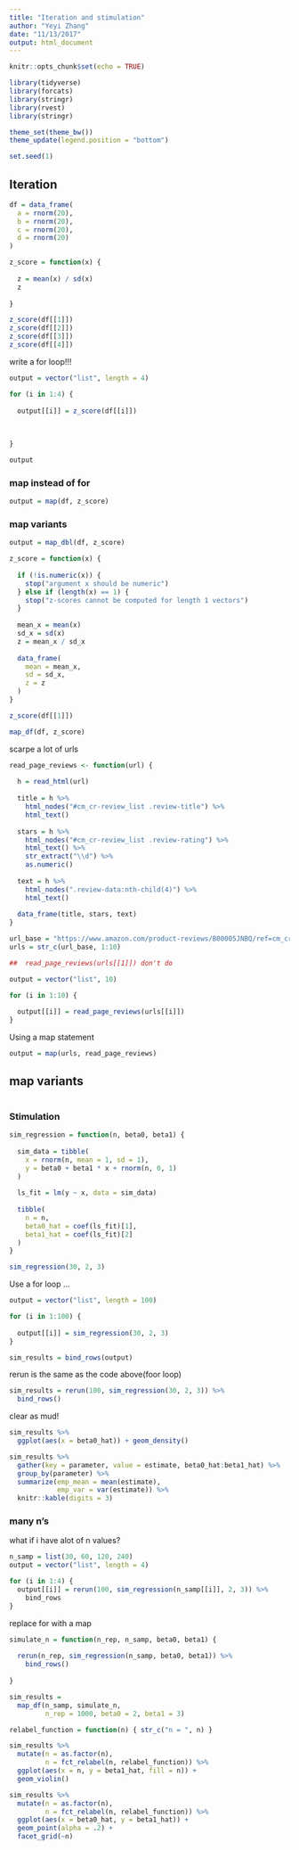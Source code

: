 ```yaml
---
title: "Iteration and stimulation"
author: "Yeyi Zhang"
date: "11/13/2017"
output: html_document
---
```


```r
knitr::opts_chunk$set(echo = TRUE)

library(tidyverse)
library(forcats)
library(stringr)
library(rvest)
library(stringr)

theme_set(theme_bw())
theme_update(legend.position = "bottom")

set.seed(1)

```

## Iteration
```r

df = data_frame(
  a = rnorm(20),
  b = rnorm(20),
  c = rnorm(20),
  d = rnorm(20)
)

```

```r
z_score = function(x) {
  
  z = mean(x) / sd(x)
  z
  
}
```


```r
z_score(df[[1]])
z_score(df[[2]])
z_score(df[[3]])
z_score(df[[4]])
```

write a for loop!!!
```r
output = vector("list", length = 4)

for (i in 1:4) {
  
  output[[i]] = z_score(df[[i]])
  
  
  
}

output
```

### map instead of for

```r
output = map(df, z_score)
```

### map variants

```r
output = map_dbl(df, z_score)
```

```r
z_score = function(x) {
  
  if (!is.numeric(x)) {
    stop("argument x should be numeric")
  } else if (length(x) == 1) {
    stop("z-scores cannot be computed for length 1 vectors")
  }
  
  mean_x = mean(x)
  sd_x = sd(x)
  z = mean_x / sd_x
  
  data_frame(
    mean = mean_x, 
    sd = sd_x,
    z = z
  )
}
```



```r
z_score(df[[1]])

map_df(df, z_score)
```

scarpe a lot of urls

```r
read_page_reviews <- function(url) {
  
  h = read_html(url)
  
  title = h %>%
    html_nodes("#cm_cr-review_list .review-title") %>%
    html_text()
  
  stars = h %>%
    html_nodes("#cm_cr-review_list .review-rating") %>%
    html_text() %>%
    str_extract("\\d") %>%
    as.numeric()
  
  text = h %>%
    html_nodes(".review-data:nth-child(4)") %>%
    html_text()
  
  data_frame(title, stars, text)
}
```


```r
url_base = "https://www.amazon.com/product-reviews/B00005JNBQ/ref=cm_cr_arp_d_viewopt_rvwer?ie=UTF8&reviewerType=avp_only_reviews&sortBy=recent&pageNumber="
urls = str_c(url_base, 1:10)

##  read_page_reviews(urls[[1]]) don't do

output = vector("list", 10)

for (i in 1:10) {
  
  output[[i]] = read_page_reviews(urls[[i]])
}
```

Using a map statement

```r
output = map(urls, read_page_reviews)
```

## map variants
```r

```



### Stimulation



```r
sim_regression = function(n, beta0, beta1) {
  
  sim_data = tibble(
    x = rnorm(n, mean = 1, sd = 1),
    y = beta0 + beta1 * x + rnorm(n, 0, 1)
  )
  
  ls_fit = lm(y ~ x, data = sim_data)
  
  tibble(
    n = n,
    beta0_hat = coef(ls_fit)[1],
    beta1_hat = coef(ls_fit)[2]
  )
}
```


```r
sim_regression(30, 2, 3)
```


Use a for loop ...


```r
output = vector("list", length = 100)

for (i in 1:100) {
  
  output[[i]] = sim_regression(30, 2, 3)
}

sim_results = bind_rows(output)
```

rerun is the same as the code above(foor loop)

```r
sim_results = rerun(100, sim_regression(30, 2, 3)) %>% 
  bind_rows()
```

clear as mud!

```r
sim_results %>% 
  ggplot(aes(x = beta0_hat)) + geom_density()

sim_results %>% 
  gather(key = parameter, value = estimate, beta0_hat:beta1_hat) %>% 
  group_by(parameter) %>% 
  summarize(emp_mean = mean(estimate),
            emp_var = var(estimate)) %>% 
  knitr::kable(digits = 3)
```

### many n's

what if i have alot of n values?

```r
n_samp = list(30, 60, 120, 240)
output = vector("list", length = 4)

for (i in 1:4) {
  output[[i]] = rerun(100, sim_regression(n_samp[[i]], 2, 3)) %>% 
    bind_rows
}
```

replace for with a map

```r
simulate_n = function(n_rep, n_samp, beta0, beta1) {
  
  rerun(n_rep, sim_regression(n_samp, beta0, beta1)) %>% 
    bind_rows()
  
}

sim_results = 
  map_df(n_samp, simulate_n,
         n_rep = 1000, beta0 = 2, beta1 = 3) 
```

```r
relabel_function = function(n) { str_c("n = ", n) }

sim_results %>% 
  mutate(n = as.factor(n),
         n = fct_relabel(n, relabel_function)) %>% 
  ggplot(aes(x = n, y = beta1_hat, fill = n)) + 
  geom_violin()
```

```r
sim_results %>% 
  mutate(n = as.factor(n),
         n = fct_relabel(n, relabel_function)) %>% 
  ggplot(aes(x = beta0_hat, y = beta1_hat)) + 
  geom_point(alpha = .2) + 
  facet_grid(~n)
```







